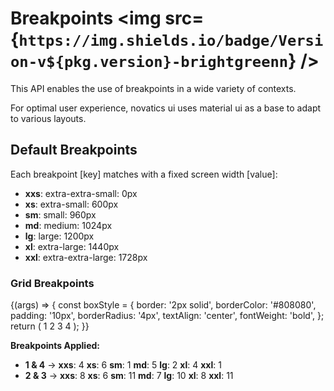 
<Meta title="Breakpoints" />

# Breakpoints <img src={`https://img.shields.io/badge/Version-v${pkg.version}-brightgreenn`} />

This API enables the use of breakpoints in a wide variety of contexts.

For optimal user experience, novatics ui uses material ui as a base to adapt to various layouts.

## Default Breakpoints

Each breakpoint [key] matches with a fixed screen width [value]:

- **xxs**: extra-extra-small: 0px
- **xs**: extra-small: 600px
- **sm**: small: 960px
- **md**: medium: 1024px
- **lg**: large: 1200px
- **xl**: extra-large: 1440px
- **xxl**: extra-extra-large: 1728px

### Grid Breakpoints

<Canvas>
  <Story name="Grid Breakpoints">
    {(args) => {
      const boxStyle = {
        border: '2px solid',
        borderColor: '#808080',
        padding: '10px',
        borderRadius: '4px',
        textAlign: 'center',
        fontWeight: 'bold',
      };
      return (
        <Grid container spacing={2} style={{ padding: '10px' }}>
          <Grid
            xxs={4}
            xs={6}
            sm={1}
            md={5}
            lg={2}
            xl={4}
            xxl={1}
            style={{ padding: '10px' }}
          >
            <Box
              style={{
                backgroundColor: '#e1def5',
                ...boxStyle,
              }}
            >
              1
            </Box>
          </Grid>
          <Grid
            xxs={8}
            xs={6}
            sm={11}
            md={7}
            lg={10}
            xl={8}
            xxl={11}
            style={{ padding: '10px' }}
          >
            <Box
              style={{
                backgroundColor: '#fff2bf',
                ...boxStyle,
              }}
            >
              2
            </Box>
          </Grid>
          <Grid
            xxs={8}
            xs={6}
            sm={11}
            md={7}
            lg={10}
            xl={8}
            xxl={11}
            style={{ padding: '10px' }}
          >
            <Box
              style={{
                backgroundColor: '#e6fbec',
                ...boxStyle,
              }}
            >
              3
            </Box>
          </Grid>
          <Grid
            xxs={4}
            xs={6}
            sm={1}
            md={5}
            lg={2}
            xl={4}
            xxl={1}
            style={{ padding: '10px' }}
          >
            <Box
              style={{
                backgroundColor: '#fff6e6',
                ...boxStyle,
              }}
            >
              4
            </Box>
          </Grid>
        </Grid>
      );
    }}
  </Story>
</Canvas>

**Breakpoints Applied:**

- **1 & 4** -> **xxs**: 4 **xs**: 6 **sm**: 1 **md**: 5 **lg**: 2 **xl**: 4 **xxl**: 1
- **2 & 3** -> **xxs**: 8 **xs**: 6 **sm**: 11 **md**: 7 **lg**: 10 **xl**: 8 **xxl**: 11
